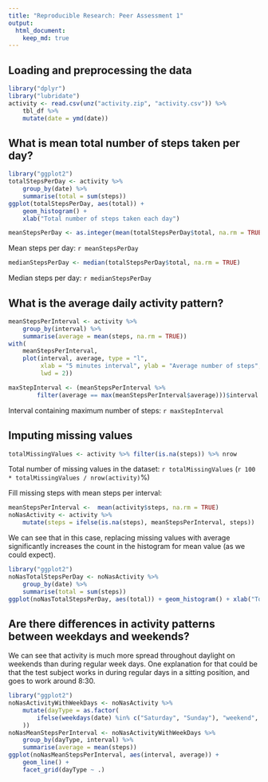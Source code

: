 ```yaml
---
title: "Reproducible Research: Peer Assessment 1"
output: 
  html_document:
    keep_md: true
---
```



## Loading and preprocessing the data
```r
library("dplyr")
library("lubridate")
activity <- read.csv(unz("activity.zip", "activity.csv")) %>% 
    tbl_df %>% 
    mutate(date = ymd(date))
``` 


## What is mean total number of steps taken per day?
```r
library("ggplot2")
totalStepsPerDay <- activity %>% 
    group_by(date) %>% 
    summarise(total = sum(steps))
ggplot(totalStepsPerDay, aes(total)) + 
    geom_histogram() + 
    xlab("Total number of steps taken each day")
``` 

```r
meanStepsPerDay <- as.integer(mean(totalStepsPerDay$total, na.rm = TRUE))
```

Mean steps per day: `r meanStepsPerDay`

```r
medianStepsPerDay <- median(totalStepsPerDay$total, na.rm = TRUE)
```
Median steps per day: `r medianStepsPerDay`


## What is the average daily activity pattern?
```r
meanStepsPerInterval <- activity %>% 
    group_by(interval) %>% 
    summarise(average = mean(steps, na.rm = TRUE)) 
with(
    meanStepsPerInterval, 
    plot(interval, average, type = "l", 
         xlab = "5 minutes interval", ylab = "Average number of steps", 
         lwd = 2))
```

```r
maxStepInterval <- (meanStepsPerInterval %>% 
        filter(average == max(meanStepsPerInterval$average)))$interval
```

Interval containing maximum number of steps: `r maxStepInterval`


## Imputing missing values
```r
totalMissingValues <- activity %>% filter(is.na(steps)) %>% nrow
```

Total number of missing values in the dataset: `r totalMissingValues` 
(`r 100 * totalMissingValues / nrow(activity)`%)



Fill missing steps with mean steps per interval:
```r
meanStepsPerInterval <-  mean(activity$steps, na.rm = TRUE)
noNasActivity <- activity %>% 
    mutate(steps = ifelse(is.na(steps), meanStepsPerInterval, steps))
```


We can see that in this case, replacing missing values with average significantly
increases the count in the histogram for mean value (as we could expect).

```r
library("ggplot2")
noNasTotalStepsPerDay <- noNasActivity %>% 
    group_by(date) %>% 
    summarise(total = sum(steps))
ggplot(noNasTotalStepsPerDay, aes(total)) + geom_histogram() + xlab("Total number of steps taken each day")
``` 



## Are there differences in activity patterns between weekdays and weekends?

We can see that activity is much more spread throughout daylight on weekends than during 
regular week days. One explanation for that could be that the test subject 
works in during regular days in a sitting position, and goes to work around 8:30.

```r
library("ggplot2")
noNasActivityWithWeekDays <- noNasActivity %>% 
    mutate(dayType = as.factor(
        ifelse(weekdays(date) %in% c("Saturday", "Sunday"), "weekend", "weekday")
    ))
noNasMeanStepsPerInterval <- noNasActivityWithWeekDays %>% 
    group_by(dayType, interval) %>% 
    summarise(average = mean(steps)) 
ggplot(noNasMeanStepsPerInterval, aes(interval, average)) + 
    geom_line() +
    facet_grid(dayType ~ .)
```

